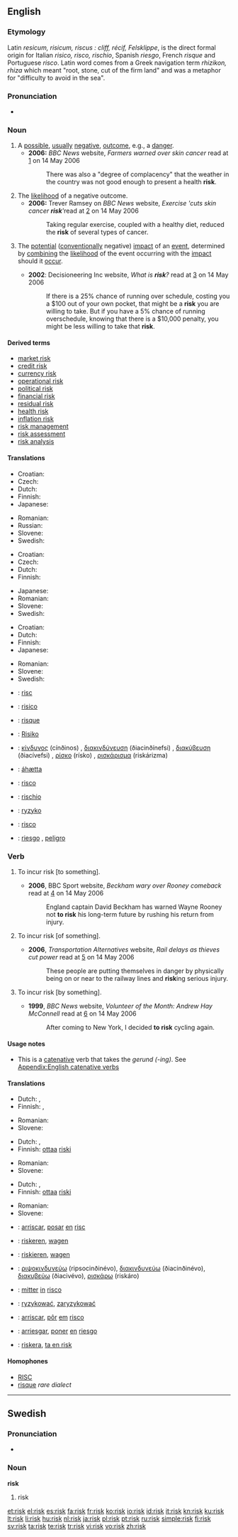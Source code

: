 {{wikipedia}}
{{Wikisource1911Enc|risk}}
==English==

===Etymology===
{{unreferenced}} <!-- contradicts OED for "risk" and DRAE for "riesgo"; disputed at [[Wiktionary:Feedback]] -->
Latin ''resicum, risicum, riscus : cliff, récif, Felsklippe'', is the direct formal
origin for Italian ''risico, risco, rischio'', Spanish ''riesgo'', French ''risque'' and Portuguese ''risco''.  Latin word comes from a Greek navigation term ''rhizikon, rhiza'' which meant "root, stone, cut of the firm land" and was a metaphor for "difficulty to avoid in the sea".

===Pronunciation===
* {{audio|En-us-risk.ogg|Audio (US)}}

===Noun===
{{en-noun}}

# A [[possible]], [[usually]] [[negative]], [[outcome]], e.g., a [[danger]].
#* '''2006:''' ''BBC News'' website, ''Farmers warned over skin cancer'' read at [http://news.bbc.co.uk/1/hi/northern_ireland/4764525.stm] on 14 May 2006
#*: There was also a "degree of complacency" that the weather in the country was not good enough to present a health '''risk'''.
# The [[likelihood]] of a negative outcome.
#* '''2006:''' Trever Ramsey on ''BBC News'' website, ''Exercise 'cuts skin cancer '''risk'''' ''read at [http://news.bbc.co.uk/1/hi/health/4764535.stm] on 14 May 2006
#*: Taking regular exercise, coupled with a healthy diet, reduced the '''risk''' of several types of cancer.
# {{italbrac|Formal use in business, engineering, etc.}} The [[potential]] ([[conventionally]] negative) [[impact]] of an [[event]], determined by [[combining]] the [[likelihood]] of the event occurring with the [[impact]] should it [[occur]].
#* '''2002''': Decisioneering Inc website, ''What is '''risk'''?'' read at [http://www.decisioneering.com/risk-analysis.html] on 14 May 2006
#*: If there is a 25% chance of running over schedule, costing you a $100 out of your own pocket, that might be a '''risk''' you are willing to take. But if you have a 5% chance of running overschedule, knowing that there is a $10,000 penalty, you might be less willing to take that '''risk'''.

====Derived terms====
* [[market risk]]
* [[credit risk]]
* [[currency risk]]
* [[operational risk]]
* [[political risk]]
* [[financial risk]]
* [[residual risk]]
* [[health risk]]
* [[inflation risk]]
* [[risk management]]
* [[risk assessment]]
* [[risk analysis]]

====Translations====
{{trans-top|possible, usually negative, outcome}}
* Croatian: {{t-|hr|rizik|m|alt=rìzik}}
* Czech: {{t-|cs|riziko|n}}
* Dutch: {{t+|nl|risico|n}}
* Finnish: {{t+|fi|riski}}
* Japanese: {{t+|ja|リスク|tr=risuku|sc=Jpan}}
{{trans-mid}}
* Romanian: {{t+|ro|risc|n}}
* Russian: {{t+|ru|риск|m|sc=Cyrl}}
* Slovene: {{t+|sl|tveganje|n}}
* Swedish: {{t+|sv|risk|c}}
{{trans-bottom}}

{{trans-top|likelihood of a negative outcome}}
* Croatian: {{t-|hr|rizik|m|alt=rìzik}}
* Czech: {{t-|cs|riziko|n}}
* Dutch: {{t+|nl|risico|n}}
* Finnish: {{t+|fi|riski}}
{{trans-mid}}
* Japanese: {{t+|ja|リスク|tr=risuku|sc=Jpan}}
* Romanian: {{t+|ro|risc|n}}
* Slovene: {{t+|sl|tveganje|n}}
* Swedish: {{t+|sv|risk|c}}
{{trans-bottom}}

{{trans-top|potential (conventionally negative) impact of an event}}
* Croatian: {{t-|hr|rizik|m|alt=rìzik}}
* Dutch: {{t+|nl|risico|n}}
* Finnish: {{t+|fi|riski}}
* Japanese: {{t+|ja|リスク|tr=risuku|sc=Jpan}}
{{trans-mid}}
* Romanian: {{t+|ro|risc|n}}
* Slovene: {{t+|sl|tveganje|n}}
* Swedish: {{t+|sv|risk|c}}
{{trans-bottom}}

{{checktrans-top}}
* {{ttbc|Catalan}}: [[risc]] {{m}}
* {{ttbc|Dutch}}: [[risico]] {{n}}
* {{ttbc|French}}: [[risque]] {{m}}
* {{ttbc|German}}: [[Risiko]] {{n}}
* {{ttbc|Greek}}: [[κίνδυνος]] (cínðinos) {{m}}, [[διακινδύνευση]] (ðiacinðínefsi) {{f}}, [[διακύβευση]] (ðiacívefsi) {{f}}, [[ρίσκο]] (rísko) {{n}}, [[ρισκάρισμα]] (riskárizma) {{n}}
{{trans-mid}}
* {{ttbc|Icelandic}}: [[áhætta]] {{f}}
* {{ttbc|Interlingua}}: [[risco]]
* {{ttbc|Italian}}: [[rischio]] {{m}}
* {{ttbc|Polish}}: [[ryzyko]] {{n}}
* {{ttbc|Portuguese}}: [[risco]] {{m}}
* {{ttbc|Spanish}}: [[riesgo]] {{m}}, [[peligro]] {{m}}
{{trans-bottom}}

===Verb===
{{en-verb|risks|risking|risked}}

# {{transitive}} To incur risk [to something].
#* '''2006''', BBC Sport website, ''Beckham wary over Rooney comeback'' read at [http://news.bbc.co.uk/sport1/hi/football/world_cup_2006/teams/england/4769433.stm] on 14 May 2006
#*: England captain David Beckham has warned Wayne Rooney not '''to risk''' his long-term future by rushing his return from injury.
# {{transitive}} To incur risk [of something].
#* '''2006''', ''Transportation Alternatives'' website, ''Rail delays as thieves cut power'' read at [http://news.bbc.co.uk/1/hi/england/merseyside/4972476.stm] on 14 May 2006
#*: These people are putting themselves in danger by physically being on or near to the railway lines and '''risk'''ing serious injury.
# {{transitive}} To incur risk [by something].
#* '''1999''', ''BBC News'' website, ''Volunteer of the Month: Andrew Hay McConnell'' read at [http://www.transalt.org/press/magazine/994Summer/12volunteer.html] on 14 May 2006
#*: After coming to New York, I decided '''to risk''' cycling again.

====Usage notes====
* This is a [[catenative]] verb that takes the ''gerund (-ing)''. See [[Appendix:English catenative verbs]]

====Translations====
{{trans-top|to incur risk to something}}
* Dutch: {{t|nl|risico nemen}},  {{t|nl|riskeren}}
* Finnish: {{t+|fi|vaarantaa}}, {{t-|fi|riskeerata}}
{{trans-mid}}
* Romanian: {{t+|ro|risca}}
* Slovene: {{t+|sl|tvegati}}
{{trans-bottom}}

{{trans-top|to incur risk of something}}
* Dutch: {{t|nl|risico nemen}},  {{t|nl|riskeren}}
* Finnish: [[ottaa]] [[riski]]
{{trans-mid}}
* Romanian: {{t+|ro|risca}}
* Slovene: {{t+|sl|tvegati}}
{{trans-bottom}}

{{trans-top|to incur risk by something}}
* Dutch: {{t|nl|risico nemen}},  {{t|nl|riskeren}}
* Finnish: [[ottaa]] [[riski]]
{{trans-mid}}
* Romanian: {{t+|ro|risca}}
* Slovene: {{t+|sl|tvegati}}
{{trans-bottom}}

{{checktrans-top}}
* {{ttbc|Catalan}}: [[arriscar]], [[posar]] [[en]] [[risc]]
* {{ttbc|Dutch}}: [[riskeren]], [[wagen]]
* {{ttbc|German}}: [[riskieren]], [[wagen]]
* {{ttbc|Greek}}: [[ριψοκινδυνεύω]] (ripsocinðinévo), [[διακινδυνεύω]] (ðiacinðinévo), [[διακυβεύω]] (ðiacivévo), [[ρισκάρω]] (riskáro)
* {{ttbc|Interlingua}}: [[mitter]] [[in]] [[risco]]
{{trans-mid}}
* {{ttbc|Polish}}: [[ryzykować]], [[zaryzykować]]
* {{ttbc|Portuguese}}: [[arriscar]], [[pôr]] [[em]] [[risco]]
* {{ttbc|Spanish}}: [[arriesgar]], [[poner]] [[en]] [[riesgo]]
* {{ttbc|Swedish}}: [[riskera]], [[ta en risk]]
{{trans-bottom}}

====Homophones====
* [[RISC]]
* [[risque]] ''rare dialect''

----

==Swedish==

===Pronunciation===
* {{audio|Sv-risk.ogg|audio}}

===Noun===
{{sv-noun-reg-er}}
'''risk''' {{c}}

# risk

[[et:risk]]
[[el:risk]]
[[es:risk]]
[[fa:risk]]
[[fr:risk]]
[[ko:risk]]
[[io:risk]]
[[id:risk]]
[[it:risk]]
[[kn:risk]]
[[ku:risk]]
[[lt:risk]]
[[li:risk]]
[[hu:risk]]
[[nl:risk]]
[[ja:risk]]
[[pl:risk]]
[[pt:risk]]
[[ru:risk]]
[[simple:risk]]
[[fi:risk]]
[[sv:risk]]
[[ta:risk]]
[[te:risk]]
[[tr:risk]]
[[vi:risk]]
[[vo:risk]]
[[zh:risk]]